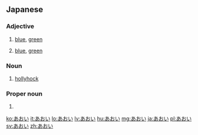 ==Japanese==

===Adjective===
{{ja-adj|infl=い}}

# {{ja-def|青い}} [[blue]], [[green]]
# {{ja-def|蒼い}} [[blue]], [[green]]

===Noun===
{{ja-noun}}

# {{ja-def|葵}} [[hollyhock]]

===Proper noun===
{{ja-pos|proper}} 

# {{given name|female|lang=ja}} 

[[ko:あおい]]
[[it:あおい]]
[[lo:あおい]]
[[lv:あおい]]
[[hu:あおい]]
[[mg:あおい]]
[[ja:あおい]]
[[pl:あおい]]
[[sv:あおい]]
[[zh:あおい]]
